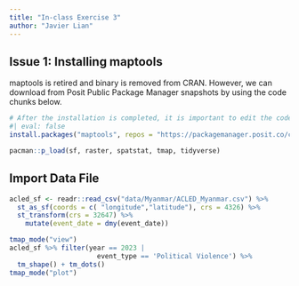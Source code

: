 ```yaml
---
title: "In-class Exercise 3"
author: "Javier Lian"
---
```


## Issue 1: Installing maptools

maptools is retired and binary is removed from CRAN. However, we can download from Posit Public Package Manager snapshots by using the code chunks below.

```r
# After the installation is completed, it is important to edit the code chunk as shown below in order to avoid maptools being download and install repetitively every time the Quarto document been rendered.
#| eval: false
install.packages("maptools", repos = "https://packagemanager.posit.co/cran/2023-10-13")
```

```r
pacman::p_load(sf, raster, spatstat, tmap, tidyverse)
```

## Import Data File

```r
acled_sf <- readr::read_csv("data/Myanmar/ACLED_Myanmar.csv") %>%
  st_as_sf(coords = c( "longitude","latitude"), crs = 4326) %>%
  st_transform(crs = 32647) %>%
    mutate(event_date = dmy(event_date))
```

```r
tmap_mode("view")
acled_sf %>% filter(year == 2023 |
                      event_type == 'Political Violence') %>%
  tm_shape() + tm_dots()
tmap_mode("plot")
```
